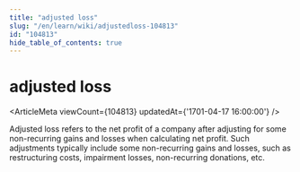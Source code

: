 ```yaml
---
title: "adjusted loss"
slug: "/en/learn/wiki/adjustedloss-104813"
id: "104813"
hide_table_of_contents: true
---
```



# adjusted loss

<ArticleMeta viewCount={104813} updatedAt={'1701-04-17 16:00:00'} />

Adjusted loss refers to the net profit of a company after adjusting for some non-recurring gains and losses when calculating net profit. Such adjustments typically include some non-recurring gains and losses, such as restructuring costs, impairment losses, non-recurring donations, etc.
